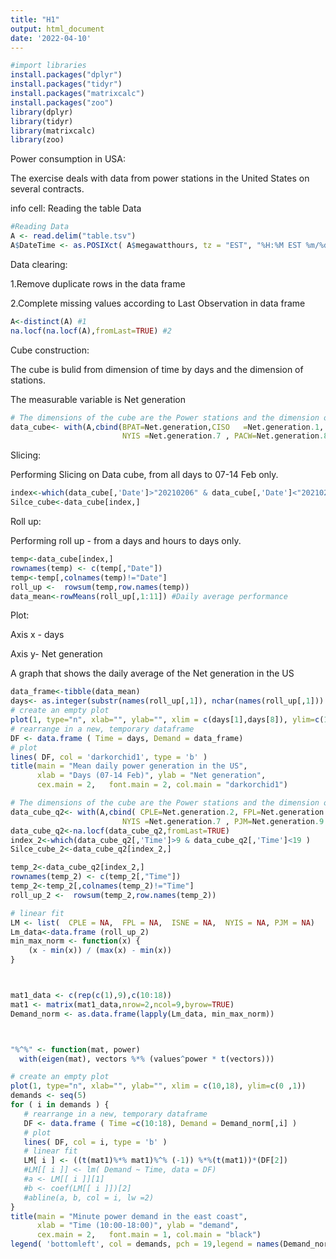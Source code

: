 ```yaml
---
title: "H1"
output: html_document
date: '2022-04-10'
---
```


```r
#import libraries
install.packages("dplyr")
install.packages("tidyr")
install.packages("matrixcalc")
install.packages("zoo")
library(dplyr)
library(tidyr)
library(matrixcalc)
library(zoo)

```
Power consumption in USA:

The exercise deals with data from power stations in the United States on several contracts.

info cell: Reading the table Data

```r
#Reading Data
A <- read.delim("table.tsv")
A$DateTime <- as.POSIXct( A$megawatthours, tz = "EST", "%H:%M EST %m/%d/%Y" )

```
Data clearing:

1.Remove duplicate rows in the data frame

2.Complete missing values according to Last Observation in data frame

```r
A<-distinct(A) #1
na.locf(na.locf(A),fromLast=TRUE) #2

```
Cube construction:

The cube is bulid from dimension of time by days and the dimension of stations.

The measurable variable is Net generation
```r
# The dimensions of the cube are the Power stations and the dimension of date time.
data_cube<- with(A,cbind(BPAT=Net.generation,CISO	=Net.generation.1, CPLE=Net.generation.2,ERCO= Net.generation.3, FPL=Net.generation.4,ISNE= Net.generation.5,MISO= Net.generation.6,
                         NYIS =Net.generation.7 , PACW=Net.generation.8 , PJM=Net.generation.9 ,United_States_Lower = Net.generation.10,Date=as.integer(format(as.Date(A[,'DateTime']), "%Y%m%d"))))
```
Slicing:

Performing Slicing on Data cube, from all days to 07-14 Feb only.

```r
index<-which(data_cube[,'Date']>"20210206" & data_cube[,'Date']<"20210215" )
Silce_cube<-data_cube[index,]
```
Roll up:

Performing roll up - from a days and hours to days only.

```r
temp<-data_cube[index,]
rownames(temp) <- c(temp[,"Date"])
temp<-temp[,colnames(temp)!="Date"]
roll_up <-  rowsum(temp,row.names(temp))
data_mean<-rowMeans(roll_up[,1:11]) #Daily average performance
```
Plot:

Axis x - days

Axis y- Net generation

A graph that shows the daily average of the Net generation in the US


```r
data_frame<-tibble(data_mean)
days<- as.integer(substr(names(roll_up[,1]), nchar(names(roll_up[,1])) - 2 + 1, nchar(names(roll_up[,1]))) )
# create an empty plot
plot(1, type="n", xlab="", ylab="", xlim = c(days[1],days[8]), ylim=c(1505748 ,1900000 ))
# rearrange in a new, temporary dataframe
DF <- data.frame ( Time = days, Demand = data_frame)
# plot
lines( DF, col = 'darkorchid1', type = 'b' )
title(main = "Mean daily power generation in the US",
      xlab = "Days (07-14 Feb)", ylab = "Net generation",
      cex.main = 2,   font.main = 2, col.main = "darkorchid1")
```


```r
# The dimensions of the cube are the Power stations and the dimension of date time.
data_cube_q2<- with(A,cbind( CPLE=Net.generation.2, FPL=Net.generation.4,ISNE= Net.generation.5,
                         NYIS =Net.generation.7 , PJM=Net.generation.9 ,Time=as.integer(format(A[,'DateTime'], format = "%H"))))
data_cube_q2<-na.locf(data_cube_q2,fromLast=TRUE)
index_2<-which(data_cube_q2[,'Time']>9 & data_cube_q2[,'Time']<19 )
Silce_cube_2<-data_cube_q2[index_2,]


```


```r
temp_2<-data_cube_q2[index_2,]
rownames(temp_2) <- c(temp_2[,"Time"])
temp_2<-temp_2[,colnames(temp_2)!="Time"]
roll_up_2 <-  rowsum(temp_2,row.names(temp_2))


```


```r
# linear fit
LM <- list(  CPLE = NA,  FPL = NA,  ISNE = NA,  NYIS = NA, PJM = NA)
Lm_data<-data.frame (roll_up_2)
min_max_norm <- function(x) {
    (x - min(x)) / (max(x) - min(x))
}



mat1_data <- c(rep(c(1),9),c(10:18))
mat1 <- matrix(mat1_data,nrow=2,ncol=9,byrow=TRUE)
Demand_norm <- as.data.frame(lapply(Lm_data, min_max_norm))



"%^%" <- function(mat, power) 
  with(eigen(mat), vectors %*% (values^power * t(vectors))) 

# create an empty plot
plot(1, type="n", xlab="", ylab="", xlim = c(10,18), ylim=c(0 ,1))
demands <- seq(5)
for ( i in demands ) {
   # rearrange in a new, temporary dataframe
   DF <- data.frame ( Time =c(10:18), Demand = Demand_norm[,i] )
   # plot
   lines( DF, col = i, type = 'b' )
   # linear fit
   LM[ i ] <- ((t(mat1)%*% mat1)%^% (-1)) %*%(t(mat1))*(DF[2])
   #LM[[ i ]] <- lm( Demand ~ Time, data = DF)
   #a <- LM[[ i ]][1]
   #b <- coef(LM[[ i ]])[2]
   #abline(a, b, col = i, lw =2)
}
title(main = "Minute power demand in the east coast",
      xlab = "Time (10:00-18:00)", ylab = "demand",
      cex.main = 2,   font.main = 1, col.main = "black")
legend( 'bottomleft', col = demands, pch = 19,legend = names(Demand_norm) )

```


```r
```

